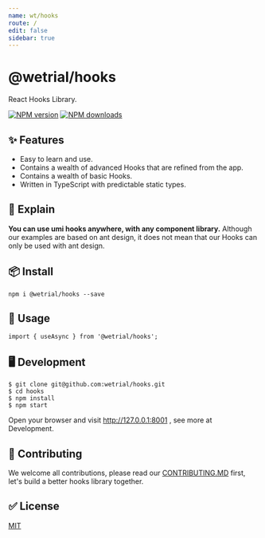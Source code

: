 ```yaml
---
name: wt/hooks
route: /
edit: false
sidebar: true
---
```


# @wetrial/hooks

React Hooks Library.

[![NPM version][image-1]][1] [![NPM downloads][image-2]][2]

## ✨ Features

* Easy to learn and use.
* Contains a wealth of advanced Hooks that are refined from the app.
* Contains a wealth of basic Hooks.
* Written in TypeScript with predictable static types.

## 📣 Explain

**You can use umi hooks anywhere, with any component library.**
Although our examples are based on ant design, it does not mean that our Hooks can only be used with ant design.

## 📦 Install

```
npm i @wetrial/hooks --save
```

## 🔨 Usage

```
import { useAsync } from '@wetrial/hooks';
```

## 🖥 Development

```
$ git clone git@github.com:wetrial/hooks.git
$ cd hooks
$ npm install
$ npm start
```
Open your browser and visit http://127.0.0.1:8001 , see more at Development.

## 🤝 Contributing

We welcome all contributions, please read our [CONTRIBUTING.MD](https://github.com/wetrial/hooks/blob/master/CONTRIBUTING.MD) first, let's build a better hooks library together.

## ✅ License

[MIT](https://github.com/umijs/umi/blob/master/LICENSE)



[1]:	https://www.npmjs.com/package/wetrial/hooks
[2]:	https://npmjs.org/package/wetrial/hooks

[image-1]:	https://img.shields.io/npm/v/wetrial/hooks.svg?style=flat
[image-2]:	https://img.shields.io/npm/dm/wetrial/hooks.svg?style=flat

